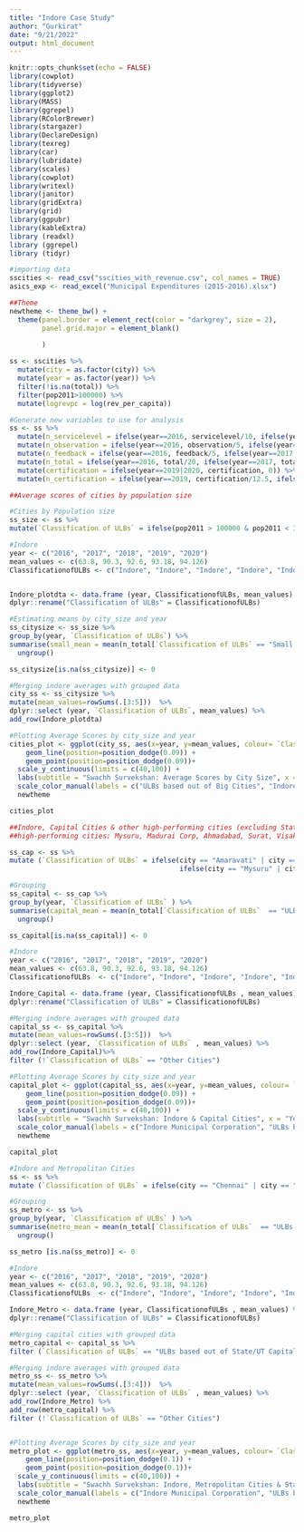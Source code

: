 ```yaml
---
title: "Indore Case Study"
author: "Gurkirat"
date: "9/21/2022"
output: html_document
---
```


```r
knitr::opts_chunk$set(echo = FALSE)
library(cowplot)
library(tidyverse)
library(ggplot2)
library(MASS)
library(ggrepel)
library(RColorBrewer)
library(stargazer)
library(DeclareDesign)
library(texreg)
library(car)
library(lubridate)
library(scales)
library(cowplot)
library(writexl)
library(janitor)
library(gridExtra)
library(grid)
library(ggpubr)
library(kableExtra)
library (readxl)
library (ggrepel)
library (tidyr)
```

```r
#importing data
sscities <- read_csv("sscities_with_revenue.csv", col_names = TRUE)
asics_exp <- read_excel("Municipal Expenditures (2015-2016).xlsx")
```

```r
##Theme
newtheme <- theme_bw() +
  theme(panel.border = element_rect(color = "darkgrey", size = 2), 
        panel.grid.major = element_blank()
        
        )
```

```r
ss <- sscities %>% 
  mutate(city = as.factor(city)) %>% 
  mutate(year = as.factor(year)) %>% 
  filter(!is.na(total)) %>% 
  filter(pop2011>100000) %>% 
  mutate(logrevpc = log(rev_per_capita))

#Generate new variables to use for analysis 
ss <- ss %>% 
  mutate(n_servicelevel = ifelse(year==2016, servicelevel/10, ifelse(year==2017, servicelevel/9, ifelse(year==2018, servicelevel/14, ifelse(year==2019, servicelevel/12.5, ifelse(year==2020, servicelevel/15, NA)))))) %>% 
  mutate(n_observation = ifelse(year==2016, observation/5, ifelse(year==2017, observation/5, ifelse(year==2018, observation/12, ifelse(year==2019, observation/12.5, ifelse(year==2020, observation/15, NA)))))) %>% 
  mutate(n_feedback = ifelse(year==2016, feedback/5, ifelse(year==2017, feedback/6, ifelse(year==2018, feedback/14, ifelse(year==2019, feedback/12.5, ifelse(year==2020, feedback/15, NA)))))) %>% 
  mutate(n_total = ifelse(year==2016, total/20, ifelse(year==2017, total/20, ifelse(year==2018, total/40, ifelse(year==2019, total/50, ifelse(year==2020, total/60, NA)))))) %>% 
  mutate(certification = ifelse(year==2019|2020, certification, 0)) %>% 
  mutate(n_certification = ifelse(year==2019, certification/12.5, ifelse(year==2020, certification/15, NA))) 
```


```r
##Average scores of cities by population size

#Cities by Population size
ss_size <- ss %>% 
mutate(`Classification of ULBs` = ifelse(pop2011 > 100000 & pop2011 < 300000, "Small Cities", ifelse(pop2011 > 300000 & pop2011 < 1000000, "Medium Cities", "Big Cities")))

#Indore
year <- c("2016", "2017", "2018", "2019", "2020")
mean_values <- c(63.8, 90.3, 92.6, 93.18, 94.126)
ClassificationofULBs <- c("Indore", "Indore", "Indore", "Indore", "Indore")


Indore_plotdta <- data.frame (year, ClassificationofULBs, mean_values) %>% 
dplyr::rename("Classification of ULBs" = ClassificationofULBs)

#Estimating means by city_size and year
ss_citysize <- ss_size %>% 
group_by(year, `Classification of ULBs`) %>% 
summarise(small_mean = mean(n_total[`Classification of ULBs` == "Small Cities"]), medium_mean=mean(n_total[`Classification of ULBs` == "Medium Cities"]),  big_mean=mean(n_total[`Classification of ULBs` == "Big Cities"])) %>%
  ungroup()  

ss_citysize[is.na(ss_citysize)] <- 0

#Merging indore averages with grouped data
city_ss <- ss_citysize %>% 
mutate(mean_values=rowSums(.[3:5]))  %>% 
dplyr::select (year, `Classification of ULBs`, mean_values) %>% 
add_row(Indore_plotdta)

#Plotting Average Scores by city_size and year
cities_plot <- ggplot(city_ss, aes(x=year, y=mean_values, colour= `Classification of ULBs`, group = `Classification of ULBs`)) + 
    geom_line(position=position_dodge(0.09)) +
    geom_point(position=position_dodge(0.09))+
  scale_y_continuous(limits = c(40,100)) +
  labs(subtitle = "Swachh Survekshan: Average Scores by City Size", x = "Year", y = "Average Scores") +
  scale_color_manual(labels = c("ULBs based out of Big Cities", "Indore Municipal Corporation", "ULBs based out of Medium Cities", "ULBs based out of Small Cities"), values = c("black", "red", "green", "blue")) +
  newtheme

cities_plot

```

```r
##Indore, Capital Cities & other high-performing cities (excluding State/UT capitals)
##high-performing cities: Mysuru, Madurai Corp, Ahmadabad, Surat, Visakhapatnam, Vijaywada, Pune, Guwahati, Ghaziabad, Jamshedpur, Ambikapur, Ujjain, Nagpur, Kota, Jamshedpur, Karnal, Bathinda

ss_cap <- ss %>%  
mutate (`Classification of ULBs` = ifelse(city == "Amaravati" | city == "Itanagar" | city == "Dispur" | city == "Amaravati" | city == "Patna" | city == "Gandhinagar" | city =="Chandigarh" | city == "Shimla" | city == "Ranchi" | city == "Bangalore" | city == "Thiruvananthapuram" | city == "Bhopal" | city == "Mumbai" | city == "Imphal" | city == "Shillong" |city == "Aizawl" | city == "Kohima" | city == "Bhubaneswar" |city == "Chandigarh" | city == "Jaipur" | city == "Gangtok" | city == "Chennai" | city == "Greater Hyderabad" | city == "Agartala" | city == "Lucknow" | city == "Dehradun" | city == "Kolkata" | city == "Port Blair" | city == "Daman" | city == "New Delhi" |  city == "East Delhi" |  city == "North Delhi NDMC" |  city == "South Delhi (SDMC)" |  city == "South Delhi (SDMC)" |  city == "New Delhi (NDMC)" | city == "Bruhat Bengaluru Mahanagara Palike" | city == "Greater Mumbai" | city == "Navi Mumbai" | city == "Srinagar"| city == "Raipur" |city == "Puducherry", "ULBs based out of State/UT Capitals", 
                                          ifelse(city == "Mysuru" | city == "Madurai Corp" | city == "Ahmedabad" | city == "Surat" | city == "Visakhapatnam" | city == "GVMC Visakhapatnam" | city =="Vijayawada" | city == "Pune" | city == "Ghaziabad" | city == "Jamshedpur" | city == "Ambikapur" | city == "Ujjain" | city == "Nagpur" | city == "Kota" | city == "Karnal"| city == "Bathinda"| city == "Coimbatore", "Non Capitals", "Other Cities")))

#Grouping
ss_capital <- ss_cap %>% 
group_by(year, `Classification of ULBs` ) %>% 
summarise(capital_mean = mean(n_total[`Classification of ULBs`  == "ULBs based out of State/UT Capitals"]), noncapital_mean=mean(n_total[`Classification of ULBs`  == "Non Capitals"]), other_mean=mean(n_total[`Classification of ULBs`  == "Other Cities"])) %>%
  ungroup() 

ss_capital[is.na(ss_capital)] <- 0

#Indore
year <- c("2016", "2017", "2018", "2019", "2020")
mean_values <- c(63.8, 90.3, 92.6, 93.18, 94.126)
ClassificationofULBs  <- c("Indore", "Indore", "Indore", "Indore", "Indore")

Indore_Capital <- data.frame (year, ClassificationofULBs , mean_values) %>% 
dplyr::rename("Classification of ULBs" = ClassificationofULBs)

#Merging indore averages with grouped data
capital_ss <- ss_capital %>% 
mutate(mean_values=rowSums(.[3:5]))  %>% 
dplyr::select (year, `Classification of ULBs` , mean_values) %>% 
add_row(Indore_Capital)%>% 
filter (!`Classification of ULBs` == "Other Cities")

#Plotting Average Scores by city_size and year
capital_plot <- ggplot(capital_ss, aes(x=year, y=mean_values, colour= `Classification of ULBs` , group = `Classification of ULBs` )) + 
    geom_line(position=position_dodge(0.09)) +
    geom_point(position=position_dodge(0.09))+
  scale_y_continuous(limits = c(40,100)) +
  labs(subtitle = "Swachh Survekshan: Indore & Capital Cities", x = "Year", y = "Average Scores") +
  scale_color_manual(labels = c("Indore Municipal Corporation", "ULBs based out of selected high-performing cities (excluding state/UT capitals)", "ULBs based out of State/UT Capitals"), values = c("black","blue", "red")) +
  newtheme

capital_plot
```



```r
#Indore and Metropolitan Cities
ss <- ss %>% 
mutate (`Classification of ULBs` = ifelse(city == "Chennai" | city == "Greater Hyderabad" | city == "Kolkata" | city == "New Delhi" |  city == "East Delhi" |  city == "North Delhi NDMC" |  city == "South Delhi (SDMC)" |  city == "South Delhi (SDMC)" |  city == "New Delhi (NDMC)" | city == "Bruhat Bengaluru Mahanagara Palike" | city == "Greater Mumbai" | city == "Navi Mumbai", "ULBs based out of Metropolitan Cities", "Other Cities"))

#Grouping
ss_metro <- ss %>% 
group_by(year, `Classification of ULBs` ) %>% 
summarise(metro_mean = mean(n_total[`Classification of ULBs`  == "ULBs based out of Metropolitan Cities"]), noncapital_mean=mean(n_total[`Classification of ULBs`  == "Other Cities"])) %>%
  ungroup() 

ss_metro [is.na(ss_metro)] <- 0

#Indore
year <- c("2016", "2017", "2018", "2019", "2020")
mean_values <- c(63.8, 90.3, 92.6, 93.18, 94.126)
ClassificationofULBs  <- c("Indore", "Indore", "Indore", "Indore", "Indore")

Indore_Metro <- data.frame (year, ClassificationofULBs , mean_values) %>% 
dplyr::rename("Classification of ULBs" = ClassificationofULBs)

#Merging capital cities with grouped data
metro_capital <- capital_ss %>% 
filter (`Classification of ULBs` == "ULBs based out of State/UT Capitals")

#Merging indore averages with grouped data
metro_ss <- ss_metro %>% 
mutate(mean_values=rowSums(.[3:4]))  %>% 
dplyr::select (year, `Classification of ULBs` , mean_values) %>% 
add_row(Indore_Metro) %>% 
add_row(metro_capital) %>% 
filter (!`Classification of ULBs` == "Other Cities")


#Plotting Average Scores by city_size and year
metro_plot <- ggplot(metro_ss, aes(x=year, y=mean_values, colour= `Classification of ULBs` , group = `Classification of ULBs` )) + 
    geom_line(position=position_dodge(0.1)) +
    geom_point(position=position_dodge(0.1))+
  scale_y_continuous(limits = c(40,100)) +
  labs(subtitle = "Swachh Survekshan: Indore, Metropolitan Cities & State/UT Capitals", x = "Year", y = "Average Scores") +
  scale_color_manual(labels = c("Indore Municipal Corporation", "ULBs based out of Metropolitan Cities", "ULBs based out of State/UT Capitals"), values = c("black", "red", "blue")) +
  newtheme

metro_plot

```



